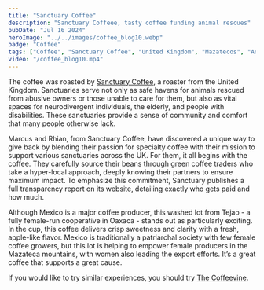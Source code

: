 ```yaml
---
title: "Sanctuary Coffee"
description: "Sanctuary Coffeee, tasty coffee funding animal rescues"
pubDate: "Jul 16 2024"
heroImage: "../../images/coffee_blog10.webp"
badge: "Coffee"
tags: ["Coffee", "Sanctuary Coffee", "United Kingdom", "Mazatecos", "Animal Rescues", "Caramel", "Lime", "Red Apple"]
video: "/coffee_blog10.mp4"
---
```


The coffee was roasted by [Sanctuary Coffee](https://www.sanctuarycoffee.co.uk/), a roaster from the United Kingdom.
Sanctuaries serve not only as safe havens for animals rescued from abusive owners or those unable to care for them, but also as vital spaces for neurodivergent individuals, the elderly, and people with disabilities. These sanctuaries provide a sense of community and comfort that many people otherwise lack.

Marcus and Rhian, from Sanctuary Coffee, have discovered a unique way to give back by blending their passion for specialty coffee with their mission to support various sanctuaries across the UK. For them, it all begins with the coffee. They carefully source their beans through green coffee traders who take a hyper-local approach, deeply knowing their partners to ensure maximum impact. To emphasize this commitment, Sanctuary publishes a full transparency report on its website, detailing exactly who gets paid and how much.

Although Mexico is a major coffee producer, this washed lot from Tejao - a fully female-run cooperative in Oaxaca - stands out as particularly exciting.
In the cup, this coffee delivers crisp sweetness and clarity with a fresh, apple-like flavor.
Mexico is traditionally a patriarchal society with few female coffee growers, but this lot is helping to empower female producers in the Mazateca mountains, with women also leading the export efforts. It’s a great coffee that supports a great cause.


If you would like to try similar experiences, you should try [The Coffeevine](https://thecoffeevine.com/).
